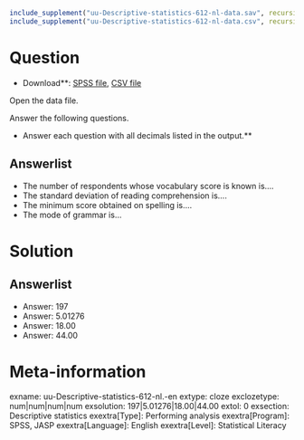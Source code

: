 ```r
include_supplement("uu-Descriptive-statistics-612-nl-data.sav", recursive = TRUE)
include_supplement("uu-Descriptive-statistics-612-nl-data.csv", recursive = TRUE)
```

Question
========

* Download**: [SPSS file](uu-Descriptive-statistics-612-nl-data.sav), [CSV file](uu-Descriptive-statistics-612-nl-data.csv)

Open the data file.

Answer the following questions.

* Answer each question with all decimals listed in the output.**

Answerlist
----------
* The number of respondents whose vocabulary score is known is....
* The standard deviation of reading comprehension is....
* The minimum score obtained on spelling is....
* The mode of grammar is...

Solution
========

Answerlist
----------
* Answer: 197
* Answer: 5.01276
* Answer: 18.00
* Answer: 44.00

Meta-information
================
exname: uu-Descriptive-statistics-612-nl.-en
extype: cloze
exclozetype: num|num|num|num
exsolution: 197|5.01276|18.00|44.00
extol: 0
exsection: Descriptive statistics
exextra[Type]: Performing analysis
exextra[Program]: SPSS, JASP
exextra[Language]: English
exextra[Level]: Statistical Literacy
